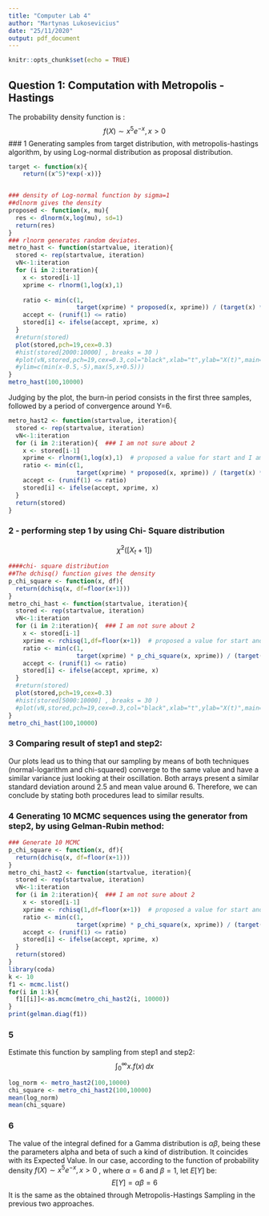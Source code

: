 ---
title: "Computer Lab 4"
author: "Martynas Lukosevicius"
date: "25/11/2020"
output: pdf_document
---


```{r setup, include=FALSE}
knitr::opts_chunk$set(echo = TRUE)
```
## Question 1: Computation with Metropolis - Hastings

 The probability density function is :
 $$ f(X) \sim  x^5 e^{-x}, x>0$$
### 1 Generating samples from target distribution, with metropolis-hastings algorithm, by using Log-normal distribution as proposal distribution.

```{r }
target <- function(x){
    return((x^5)*exp(-x))}


### density of Log-normal function by sigma=1
##dlnorm gives the density
proposed <- function(x, mu){
  res <- dlnorm(x,log(mu), sd=1)
  return(res)
}
### rlnorm generates random deviates.
metro_hast <- function(startvalue, iteration){
  stored <- rep(startvalue, iteration)  
  vN<-1:iteration
  for (i in 2:iteration){  
    x <- stored[i-1]
    xprime <- rlnorm(1,log(x),1)  
                                  
    ratio <- min(c(1,
                   target(xprime) * proposed(x, xprime)) / (target(x) * proposed(xprime, x)))
    accept <- (runif(1) <= ratio)
    stored[i] <- ifelse(accept, xprime, x)
  }
  #return(stored)
  plot(stored,pch=19,cex=0.3)
  #hist(stored[2000:10000] , breaks = 30 )
  #plot(vN,stored,pch=19,cex=0.3,col="black",xlab="t",ylab="X(t)",main="",
  #ylim=c(min(x-0.5,-5),max(5,x+0.5)))
}
metro_hast(100,10000)

```
Judging by the plot, the burn-in period consists in the first three samples, followed by a period of convergence around Y=6.    

```{r}
metro_hast2 <- function(startvalue, iteration){
  stored <- rep(startvalue, iteration)  
  vN<-1:iteration
  for (i in 2:iteration){  ### I am not sure about 2
    x <- stored[i-1]
    xprime <- rlnorm(1,log(x),1)  # proposed a value for start and I am not sure about x=1
    ratio <- min(c(1,
                   target(xprime) * proposed(x, xprime)) / (target(x) * proposed(xprime, x)))
    accept <- (runif(1) <= ratio)
    stored[i] <- ifelse(accept, xprime, x)
  }
  return(stored)
}
```

### 2 - performing step 1 by using Chi- Square distribution
 $$\tilde{\chi}^2([X_{t} + 1])$$ 

```{r }
####chi- square distribution
##The dchisq() function gives the density
p_chi_square <- function(x, df){
  return(dchisq(x, df=floor(x+1)))
}
metro_chi_hast <- function(startvalue, iteration){
  stored <- rep(startvalue, iteration)  
  vN<-1:iteration
  for (i in 2:iteration){  ### I am not sure about 2
    x <- stored[i-1]
    xprime <- rchisq(1,df=floor(x+1))  # proposed a value for start and I am not sure about x=1
    ratio <- min(c(1,
                   target(xprime) * p_chi_square(x, xprime)) / (target(x) * p_chi_square(xprime, x)))
    accept <- (runif(1) <= ratio)
    stored[i] <- ifelse(accept, xprime, x)
  }
  #return(stored)
  plot(stored,pch=19,cex=0.3)
  #hist(stored[5000:10000] , breaks = 30 )
  #plot(vN,stored,pch=19,cex=0.3,col="black",xlab="t",ylab="X(t)",main="",ylim=c(min(x-0.5,-5),max(5,x+0.5)))
}
metro_chi_hast(100,10000)


```

### 3  Comparing result of step1 and step2:

Our plots lead us to thing that our sampling by means of both techniques (normal-logarithm and chi-squared) converge to the same value and have a similar variance just looking at their oscillation. Both arrays present a similar standard deviation around 2.5 and mean value around 6. Therefore, we can conclude by stating both procedures lead to similar results.

### 4 Generating 10 MCMC sequences using the generator from step2, by using Gelman-Rubin method:

```{r}
### Generate 10 MCMC
p_chi_square <- function(x, df){
  return(dchisq(x, df=floor(x+1)))
}
metro_chi_hast2 <- function(startvalue, iteration){
  stored <- rep(startvalue, iteration)  
  vN<-1:iteration
  for (i in 2:iteration){  ### I am not sure about 2
    x <- stored[i-1]
    xprime <- rchisq(1,df=floor(x+1))  # proposed a value for start and I am not sure about x=1
    ratio <- min(c(1,
                   target(xprime) * p_chi_square(x, xprime)) / (target(x) * p_chi_square(xprime, x)))
    accept <- (runif(1) <= ratio)
    stored[i] <- ifelse(accept, xprime, x)
  }
  return(stored)
}
library(coda)
k <- 10
f1 <- mcmc.list()
for(i in 1:k){
  f1[[i]]<-as.mcmc(metro_chi_hast2(i, 10000))
}
print(gelman.diag(f1))

```

### 5
Estimate this function by sampling from step1 and step2:
$$ \int_{0}^{\infty} x.f(x) \,dx $$
 
```{r}
log_norm <- metro_hast2(100,10000)
chi_square <- metro_chi_hast2(100,10000)
mean(log_norm)
mean(chi_square)

```

### 6
The value of the integral defined for a Gamma distribution is $\alpha \beta$, being these the parameters alpha and beta of such a kind of distribution. It coincides with its Expected Value. In our case, according to the function of probability density $f(X) \sim  x^5 e^{-x}, x>0$ , where $\alpha=6$ and $\beta=1$, let $E[Y]$ be:
$$E[Y]=\alpha\beta=6$$
It is the same as the obtained through Metropolis-Hastings Sampling in the previous two approaches.
